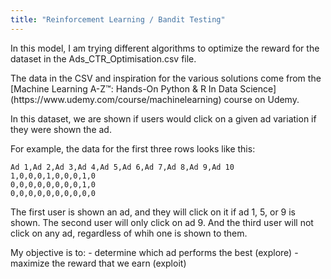 ```yaml
---
title: "Reinforcement Learning / Bandit Testing"
---
```


In this model, I am trying different algorithms to optimize the reward for the dataset in the Ads_CTR_Optimisation.csv file.

The data in the CSV and inspiration for the various solutions come from the [Machine Learning A-Z™: Hands-On Python & R In Data Science] (https://www.udemy.com/course/machinelearning) course on Udemy.

In this dataset, we are shown if users would click on a given ad variation if they were shown the ad. 

For example, the data for the first three rows looks like this:

```
Ad 1,Ad 2,Ad 3,Ad 4,Ad 5,Ad 6,Ad 7,Ad 8,Ad 9,Ad 10
1,0,0,0,1,0,0,0,1,0
0,0,0,0,0,0,0,0,1,0
0,0,0,0,0,0,0,0,0,0
```

The first user is shown an ad, and they will click on it if ad 1, 5, or 9 is shown. The second user will only click on ad 9. And the third user will not click on any ad, regardless of whih one is shown to them.

My objective is to:
- determine which ad performs the best (explore)
- maximize the reward that we earn (exploit)


